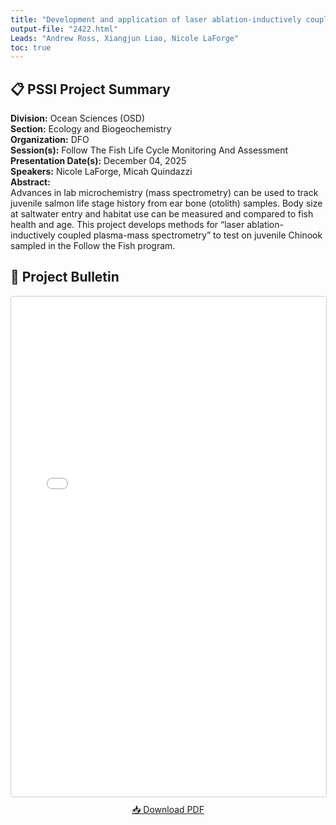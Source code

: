 ```yaml
---
title: "Development and application of laser ablation-inductively coupled plasma-mass spectrometry (LA-ICP-MS) to determine saltwater entry size of juvenile salmonids and track habitat usage."
output-file: "2422.html"
Leads: "Andrew Ross, Xiangjun Liao, Nicole LaForge"
toc: true
---
```


## 📋 PSSI Project Summary

**Division:** Ocean Sciences (OSD)  
**Section:** Ecology and Biogeochemistry   
**Organization:** DFO  
**Session(s):** Follow The Fish Life Cycle Monitoring And Assessment  
**Presentation Date(s):** December 04, 2025  
**Speakers:** Nicole LaForge, Micah Quindazzi   
**Abstract:**  
Advances in lab microchemistry (mass spectrometry) can be used to track juvenile salmon life stage history from ear bone (otolith) samples. Body size at saltwater entry and habitat use can be measured and compared to fish health and age. This project develops methods for “laser ablation-inductively coupled plasma-mass spectrometry” to test on juvenile Chinook sampled in the Follow the Fish program.   

## 📄 Project Bulletin

<iframe src="../../data/PSSI_bulletin/2422.pdf" width="100%" height="800px" style="border: 1px solid #ccc; border-radius: 4px;"></iframe>

<p style="text-align: center; margin-top: 10px;">
[📥 Download PDF](../../data/PSSI_bulletin/2422.pdf){.btn .btn-primary target="_blank"}
</p>

